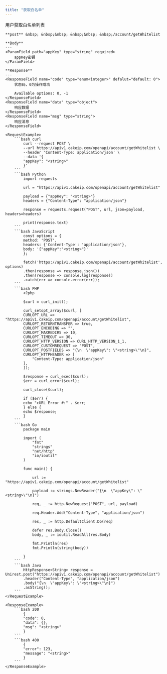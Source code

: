 ```yaml
---
title: "获取白名单"
---
```


用户获取白名单列表

    **post** &nbsp; &nbsp;&nbsp; &nbsp;&nbsp; &nbsp;/account/getWhitelist

    **Body**
    ---
    <ParamField path="appKey" type="string" required>
        appKey密钥
    </ParamField>

    **Response**
    ---
    <ResponseField name="code" type="enum<integer>" defalut="default: 0">
        状态码，0为操作成功

        Available options: 0, -1
    </ResponseField>
    <ResponseField name="data" type="object">
        响应数据
    </ResponseField>
    <ResponseField name="msg" type="string">
        响应消息
    </ResponseField>

    <RequestExample>
        ```bash curl
            curl --request POST \
            --url https://apiv1.cakeip.com/openapi/account/getWhitelist \
            --header 'Content-Type: application/json' \
            --data '{
            "appKey": "<string>"
            }'
        ```
        ```bash Python
            import requests

            url = "https://apiv1.cakeip.com/openapi/account/getWhitelist"

            payload = {"appKey": "<string>"}
            headers = {"Content-Type": "application/json"}

            response = requests.request("POST", url, json=payload, headers=headers)

            print(response.text)
        ```
        ```bash JavaScript
            const options = {
            method: 'POST',
            headers: {'Content-Type': 'application/json'},
            body: '{"appKey":"<string>"}'
            };

            fetch('https://apiv1.cakeip.com/openapi/account/getWhitelist', options)
            .then(response => response.json())
            .then(response => console.log(response))
            .catch(err => console.error(err));
        ```
        ```bash PHP
            <?php

            $curl = curl_init();

            curl_setopt_array($curl, [
            CURLOPT_URL => "https://apiv1.cakeip.com/openapi/account/getWhitelist",
            CURLOPT_RETURNTRANSFER => true,
            CURLOPT_ENCODING => "",
            CURLOPT_MAXREDIRS => 10,
            CURLOPT_TIMEOUT => 30,
            CURLOPT_HTTP_VERSION => CURL_HTTP_VERSION_1_1,
            CURLOPT_CUSTOMREQUEST => "POST",
            CURLOPT_POSTFIELDS => "{\n  \"appKey\": \"<string>\"\n}",
            CURLOPT_HTTPHEADER => [
                "Content-Type: application/json"
            ],
            ]);

            $response = curl_exec($curl);
            $err = curl_error($curl);

            curl_close($curl);

            if ($err) {
            echo "cURL Error #:" . $err;
            } else {
            echo $response;
            }
        ```
        ```bash Go
            package main

            import (
                "fmt"
                "strings"
                "net/http"
                "io/ioutil"
            )

            func main() {

                url := "https://apiv1.cakeip.com/openapi/account/getWhitelist"

                payload := strings.NewReader("{\n  \"appKey\": \"<string>\"\n}")

                req, _ := http.NewRequest("POST", url, payload)

                req.Header.Add("Content-Type", "application/json")

                res, _ := http.DefaultClient.Do(req)

                defer res.Body.Close()
                body, _ := ioutil.ReadAll(res.Body)

                fmt.Println(res)
                fmt.Println(string(body))

            }
        ```
        ```bash Java
            HttpResponse<String> response = Unirest.post("https://apiv1.cakeip.com/openapi/account/getWhitelist")
            .header("Content-Type", "application/json")
            .body("{\n  \"appKey\": \"<string>\"\n}")
            .asString();
        ```
    </RequestExample>

    <ResponseExample>
        ```bash 200
            {
            "code": 0,
            "data": {},
            "msg": "<string>"
            }
        ```
        ```bash 400
            {
            "error": 123,
            "message": "<string>"
            }
        ```
    </ResponseExample>
